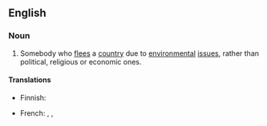 ==English==

===Noun===
{{en-noun}}

# Somebody who [[flee]]s a [[country]] due to [[environmental]] [[issue]]s, rather than political, religious or economic ones.

====Translations====
{{trans-top}}
* Finnish: {{t|fi|ympäristöpakolainen}}
{{trans-mid}}
* French: {{t|fr|réfugié climatique|m}}, {{t|fr|réfugié écologique|m}}, {{t|fr|écoréfugié|m}}
{{trans-bottom}}